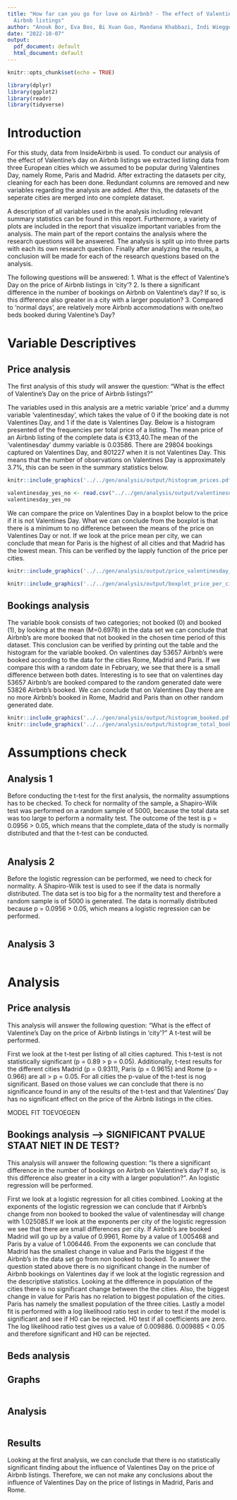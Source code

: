 ```yaml
---
title: "How far can you go for love on Airbnb? - The effect of Valentine's Day on
  Airbnb listings"
author: "Anouk Bor, Eva Bos, Bi Xuan Guo, Mandana Khabbazi, Indi Wieggers"
date: "2022-10-07"
output:
  pdf_document: default
  html_document: default
---
```


```r
knitr::opts_chunk$set(echo = TRUE)
```

```r
library(dplyr)
library(ggplot2)
library(readr)
library(tidyverse)
```


# Introduction
For this study, data from InsideAirbnb is used. To conduct our analysis of the effect of Valentine's day on Airbnb listings we extracted listing data from three European cities which we assumed to be popular during Valentines Day, namely Rome, Paris and Madrid. After extracting the datasets per city, cleaning for each has been done. Redundant columns are removed and new variables regarding the analysis are added. After this, the datasets of the seperate cities are merged into one complete dataset.

A description of all variables used in the analysis including relevant summary statistics can be found in this report. Furthermore, a variety of plots are included in the report that visualize important variables from the analysis. The main part of the report contains the analysis where the research questions will be answered. The analysis is split up into three parts with each its own research question. Finally after analyzing the results, a conclusion will be made for each of the research questions based on the analysis. 

The following questions will be answered:
1. What is the effect of Valentine's Day on the price of Airbnb listings in 'city'?
2. Is there a significant difference in the number of bookings on Airbnb on Valentine's day? If so, is this difference also greater in a city with a larger population?
3. Compared to 'normal days', are relatively more Airbnb accommodations with one/two beds booked during Valentine's Day?

# Variable Descriptives
## Price analysis
The first analysis of this study will answer the question: "What is the effect of Valentine's Day on the price of Airbnb listings?"

The variables used in this analysis are a metric variable 'price' and a dummy variable 'valentinesday', which takes the value of 0 if the booking date is not Valentines Day, and 1 if the date is Valentines Day. Below is a histogram presented of the frequencies per total price of a listing. The mean price of an Airbnb listing of the complete data is €313,40.The mean of the 'valentinesday' dummy variable is 0.03586. There are 29804 bookings captured on Valentines Day, and 801227 when it is not Valentines Day. This means that the number of observations on Valentines Day is approximately 3.7%, this can be seen in the summary statistics below. 

```r
knitr::include_graphics('../../gen/analysis/output/histogram_prices.pdf')
```

```r
valentinesday_yes_no <- read.csv("../../gen/analysis/output/valentinesday_yes_no.csv")
valentinesday_yes_no
```

We can compare the price on Valentines Day in a boxplot below to the price if it is not Valentines Day. What we can conclude from the boxplot is that there is a minimum to no difference between the means of the price on Valentines Day or not. If we look at the price mean per city, we can conclude that mean for Paris is the highest of all cities and that Madrid has the lowest mean. This can be verified by the lapply function of the price per cities. 

```r
knitr::include_graphics('../../gen/analysis/output/price_valentinesday_boxplot.pdf')
```

```r
knitr::include_graphics('../../gen/analysis/output/boxplot_price_per_city.pdf')
```

## Bookings analysis
The variable book consists of two categories; not booked (0) and booked (1), by looking at the mean (M=0.6978) in the data set we can conclude that Airbnb's are more booked that not booked in the chosen time period  of this dataset. This conclusion can be verified by printing out the table and the histogram for the variable booked. On valentines day 53657 Airbnb's were booked according to the data for the cities Rome, Madrid and Paris. If we compare this with a random date in February, we see that there is a small difference between both dates. Interesting is to see that on valentines day 53657 Airbnb's are booked compared to the random generated date were 53826 Airbnb's booked. We can conclude that on Valentines Day there are no more Airbnb's booked in Rome, Madrid and Paris than on other random generated date. 

```r
knitr::include_graphics('../../gen/analysis/output/histogram_booked.pdf')
knitr::include_graphics('../../gen/analysis/output/histogram_total_bookings.pdf')
```

# Assumptions check 
## Analysis 1
Before conducting the t-test for the first analysis, the normality assumptions has to be checked. To check for normality of the sample, a Shapiro-Wilk test was performed on a random sample of 5000, because the total data set was too large to perform a normality test. The outcome of the test is p = 0.0956 > 0.05, which means that the complete_data of the study is normally distributed and that the t-test can be conducted.
```r

```

## Analysis 2
Before the logistic regression can be performed, we need to check for normality. A Shapiro-Wilk test is used to see if the data is normally distributed. The data set is too big for a the normality test and therefore a random sample is of 5000 is generated. The data is normally distributed because p = 0.0956 > 0.05, which means a logistic regression can be performed.  

```r

```
## Analysis 3
```r
```

# Analysis
## Price analysis
This analysis will answer the following question: "What is the effect of Valentine's Day on the price of Airbnb listings in 'city'?" A t-test will be performed. 

First we look at the t-test per listing of all cities captured. This t-test is not statistically significant (p = 0.89 > p = 0.05). Additionally, t-test results for the different cities Madrid (p = 0.9311), Paris (p = 0.9615) and Rome (p = 0.966) are all > p = 0.05. For all cities the p-value of the t-test is nog significant. Based on those values we can conclude that there is no significance found in any of the results of the t-test and that Valentines' Day has no significant effect on the price of the Airbnb listings in the cities. 

MODEL FIT TOEVOEGEN 

## Bookings analysis --> SIGNIFICANT PVALUE STAAT NIET IN DE TEST? 
This analysis will answer the following question: "Is there a significant difference in the number of bookings on Airbnb on Valentine's day? If so, is this difference also greater in a city with a larger population?". An logistic regression will be performed. 

First we look at a logistic regression for all cities combined. Looking at the exponents of the logistic regression we can conclude that if Airbnb's change from non booked to booked the value of valentinesday will change with 1.025085.If we look at the exponents per city of the logistic regression we see that there are small differences per city. If Airbnb's are booked Madrid will go up by a value of 0.9961, Rome by a value of 1.005468 and Paris by a value of 1.006446. From the exponents we can conclude that Madrid has the smallest change in value and Paris the biggest if the Airbnb's in the data set go from non booked to booked. To answer the question stated above there is no significant change in the number of Airbnb bookings on Valentines day if we look at the logistic regression and the descriptive statistics. Looking at the difference in population of the cities there is no significant change between the the cities. Also, the biggest change in value for Paris has no relation to biggest population of the cities. Paris has namely the smallest population of the three cities. Lastly a model fit is performed with a log likelihood ratio test in order to test if the model is significant and see if H0 can be rejected. H0 test if all coefficients are zero. The log likelihood ratio test gives us a value of 0.009886. 0.009885 < 0.05 and therefore significant and H0 can be rejected. 

## Beds analysis

## Graphs
```r

```

## Analysis
```r

```

## Results

Looking at the first analysis, we can conclude that there is no statistically significant finding about the influence of Valentines Day on the price of Airbnb listings. Therefore, we can not make any conclusions about the influence of Valentines Day on the price of listings in Madrid, Paris and Rome.
